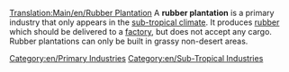 [[Translation:Main/en/Rubber Plantation]]
{{en/Industries|image=Rubberplantation.png
|name=Rubber Plantation
|climates=[[Main/en/Climates#Sub-tropical|Sub-Tropical]]
|accepts=Nothing
|produces=[[Main/en/Rubber]]
}}
A '''rubber plantation''' is a primary industry that only appears in the [[Main/en/Climates|sub-tropical climate]]. It produces [[Main/en/Rubber|rubber]] which should be delivered to a [[Main/en/Factory|factory]], but does not accept any cargo. Rubber plantations can only be built in grassy non-desert areas.

{{en/Navbox Industries}}

[[Category:en/Primary Industries]]
[[Category:en/Sub-Tropical Industries]]